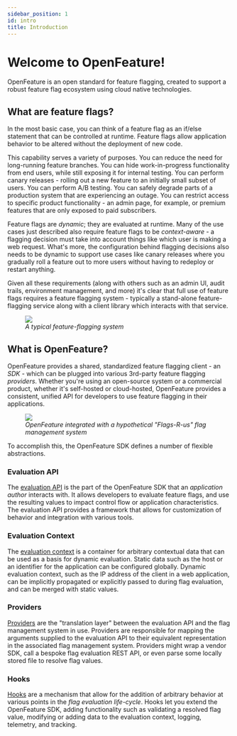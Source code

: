 ```yaml
---
sidebar_position: 1
id: intro
title: Introduction
---
```


# Welcome to OpenFeature!

OpenFeature is an open standard for feature flagging, created to support a robust feature flag ecosystem using cloud native technologies.

## What are feature flags?

In the most basic case, you can think of a feature flag as an if/else statement that can be controlled at runtime. Feature flags allow application behavior to be altered without the deployment of new code.

This capability serves a variety of purposes. You can reduce the need for long-running feature branches. You can hide work-in-progress functionality from end users, while still exposing it for internal testing. You can perform canary releases - rolling out a new feature to an initially small subset of users. You can perform A/B testing. You can safely degrade parts of a production system that are experiencing an outage. You can restrict access to specific product functionality - an admin page, for example, or premium features that are only exposed to paid subscribers.

Feature flags are *dynamic*; they are evaluated at runtime. Many of the use cases just described also require feature flags to be *context-aware* - a flagging decision must take into account things like which user is making a web request. What's more, the configuration behind flagging decisions also needs to be dynamic to support use cases like canary releases where you gradually roll a feature out to more users without having to redeploy or restart anything.

Given all these requirements (along with others such as an admin UI, audit trails, environment management, and more) it's clear that full use of feature flags requires a feature flagging system - typically a stand-alone feature-flagging service along with a client library which interacts with that service.

<figure>
<img src={require('@site/static/img/docs/reference/ff-service.png').default}/>
<figcaption><i>A typical feature-flagging system</i></figcaption>
</figure>

## What is OpenFeature?

OpenFeature provides a shared, standardized feature flagging client - an *SDK* - which can be plugged into various 3rd-party feature flagging *providers*. Whether you're using an open-source system or a commercial product, whether it's self-hosted or cloud-hosted, OpenFeature provides a consistent, unified API for developers to use feature flagging in their applications. 

<figure>
<img src={require('@site/static/img/docs/reference/of-architecture.png').default}/>
<figcaption><i>OpenFeature integrated with a hypothetical "Flags-R-us" flag management system</i></figcaption>
</figure>

To accomplish this, the OpenFeature SDK defines a number of flexible abstractions.

### Evaluation API

The [evaluation API](./concepts/01-evaluation-api.mdx) is the part of the OpenFeature SDK that an _application author_ interacts with. It allows developers to evaluate feature flags, and use the resulting values to impact control flow or application characteristics. The evaluation API provides a framework that allows for customization of behavior and integration with various tools.

### Evaluation Context

The [evaluation context](./concepts/03-evaluation-context.mdx) is a container for arbitrary contextual data that can be used as a basis for dynamic evaluation. Static data such as the host or an identifier for the application can be configured globally. Dynamic evaluation context, such as the IP address of the client in a web application, can be implicitly propagated or explicitly passed to during flag evaluation, and can be merged with static values.

### Providers

[Providers](./concepts/02-provider.mdx) are the "translation layer" between the evaluation API and the flag management system in use. Providers are responsible for mapping the arguments supplied to the evaluation API to their equivalent representation in the associated flag management system. Providers might wrap a vendor SDK, call a bespoke flag evaluation REST API, or even parse some locally stored file to resolve flag values.

### Hooks

[Hooks](./concepts/04-hooks.mdx) are a mechanism that allow for the addition of arbitrary behavior at various points in the _flag evaluation life-cycle_. Hooks let you extend the OpenFeature SDK, adding functionality such as validating a resolved flag value, modifying or adding data to the evaluation context, logging, telemetry, and tracking.
